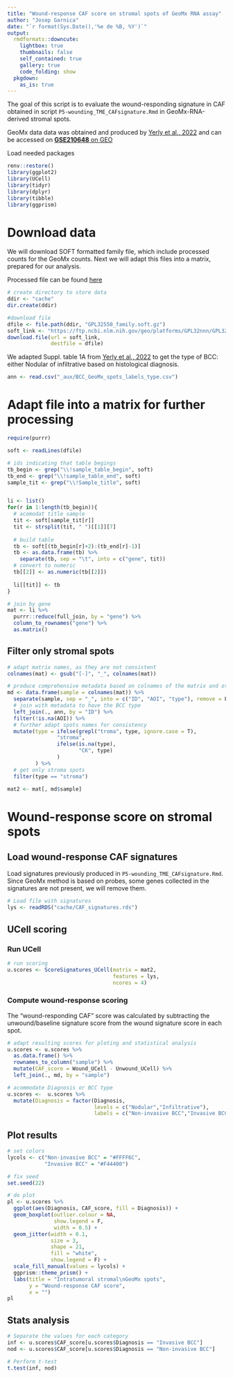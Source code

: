 ```yaml
---
title: "Wound-response CAF score on stromal spots of GeoMx RNA assay"
author: "Josep Garnica"
date: "`r format(Sys.Date(),'%e de %B, %Y')`"
output: 
  rmdformats::downcute:
    lightbox: true
    thumbnails: false
    self_contained: true
    gallery: true
    code_folding: show
  pkgdown:
    as_is: true
---
```


The goal of this script is to evaluate the wound-responding signature in CAF obtained in script `P5-wounding_TME_CAFsignature.Rmd` in GeoMx-RNA-derived stromal spots.

GeoMx data data was obtained and produced by [Yerly et al., 2022](https://www.nature.com/articles/s41467-022-32670-w) and can be accessed on [**GSE210648** on GEO](https://www.ncbi.nlm.nih.gov/geo/query/acc.cgi?acc=GSE210648)


Load needed packages
```r
renv::restore()
library(ggplot2)
library(UCell)
library(tidyr)
library(dplyr)
library(tibble)
library(ggprism)
```


# Download data
We will download SOFT formatted family file, which include processed counts for the GeoMx counts. Next we will adapt this files into a matrix, prepared for our analysis. 

Processed file can be found [here](https://www.ncbi.nlm.nih.gov/geo/query/acc.cgi?acc=GPL32550)

```r
# create directory to store data
ddir <- "cache"
dir.create(ddir)

#download file
dfile <- file.path(ddir, "GPL32550_family.soft.gz")
soft_link <- "https://ftp.ncbi.nlm.nih.gov/geo/platforms/GPL32nnn/GPL32550/soft/GPL32550_family.soft.gz"
download.file(url = soft_link,
              destfile = dfile)
```

We adapted Suppl. table 1A from [Yerly et al., 2022](https://static-content.springer.com/esm/art%3A10.1038%2Fs41467-022-32670-w/MediaObjects/41467_2022_32670_MOESM4_ESM.xlsx) to get the type of BCC: either Nodular of infiltrative based on histological diagnosis.

```r
ann <- read.csv("_aux/BCC_GeoMx_spots_labels_type.csv")
```


# Adapt file into a matrix for further processing

```r
require(purrr)

soft <- readLines(dfile) 

# ids indicating that table begings
tb_begin <- grep("\\!sample_table_begin", soft)
tb_end <- grep("\\!sample_table_end", soft)
sample_tit <- grep("\\!Sample_title", soft)


li <- list()
for(r in 1:length(tb_begin)){
  # acomodat title sample
  tit <- soft[sample_tit[r]]
  tit <- strsplit(tit, " ")[[1]][7]
  
  # build table
  tb <- soft[(tb_begin[r]+2):(tb_end[r]-1)]
  tb <- as.data.frame(tb) %>% 
    separate(tb, sep = "\t", into = c("gene", tit))
  # convert to numeric
  tb[[2]] <- as.numeric(tb[[2]])
  
  li[[tit]] <- tb
}

# join by gene
mat <- li %>%
  purrr::reduce(full_join, by = "gene") %>% 
  column_to_rownames("gene") %>%
  as.matrix()

```

## Filter only stromal spots

```r
# adapt matrix names, as they are not consistent
colnames(mat) <- gsub("[-]", "_", colnames(mat))

# produce comprehensive metadata based on colnames of the matrix and other metadata
md <- data.frame(sample = colnames(mat)) %>% 
  separate(sample, sep = "_", into = c("ID", "AOI", "type"), remove = F) %>% 
  # join with metadata to have the BCC type
  left_join(., ann, by = "ID") %>% 
  filter(!is.na(AOI)) %>% 
  # further adapt spots names for consistency
  mutate(type = ifelse(grepl("troma", type, ignore.case = T),
                "stroma", 
                ifelse(is.na(type),
                       "CK", type)
                ) 
         ) %>% 
  # get only stroma spots
  filter(type == "stroma") 

mat2 <- mat[, md$sample]
```


# Wound-response score on stromal spots
## Load wound-response CAF signatures

Load signatures previously produced in `P5-wounding_TME_CAFsignature.Rmd`.
Since GeoMx method is based on probes, some genes collected in the signatures are not present, we will remove them.

```r
# Load file with signatures
lys <- readRDS("cache/CAF_signatures.rds")
```


## UCell scoring

### Run UCell
```r
# run scoring
u.scores <- ScoreSignatures_UCell(matrix = mat2,
                                  features = lys,
                                  ncores = 4)
```

### Compute wound-response scoring
The “wound-responding CAF” score was calculated by subtracting the unwound/baseline signature score from the wound signature score in each spot.

```r
# adapt resulting scores for ploting and statistical analysis
u.scores <- u.scores %>%
  as.data.frame() %>% 
  rownames_to_column("sample") %>% 
  mutate(CAF_score = Wound_UCell - Unwound_UCell) %>% 
  left_join(., md, by = "sample")

# acommodate Diagnosis or BCC type
u.scores <-  u.scores %>% 
  mutate(Diagnosis = factor(Diagnosis,
                            levels = c("Nodular","Infiltrative"),
                            labels = c("Non-invasive BCC","Invasive BCC")))
```

## Plot results

```r
# set colors
lycols <- c("Non-invasive BCC" = "#FFFF6C",
            "Invasive BCC" = "#F44400")

# fix seed
set.seed(22)

# do plot
pl <- u.scores %>% 
  ggplot(aes(Diagnosis, CAF_score, fill = Diagnosis)) +
  geom_boxplot(outlier.colour = NA,
               show.legend = F,
               width = 0.5) +
  geom_jitter(width = 0.1,
              size = 3,
              shape = 21,
              fill = "white",
              show.legend = F) +
  scale_fill_manual(values = lycols) +
  ggprism::theme_prism() +
  labs(title = "Intratumoral stromal\nGeoMx spots",
       y = "Wound-response CAF score",
       x = "")
pl
```

## Stats analysis
```r
# Separate the values for each category
inf <- u.scores$CAF_score[u.scores$Diagnosis == "Invasive BCC"]
nod <- u.scores$CAF_score[u.scores$Diagnosis == "Non-invasive BCC"]

# Perform t-test
t.test(inf, nod)
```















